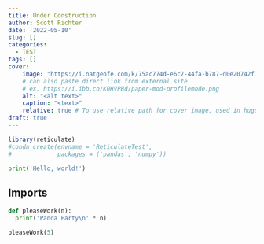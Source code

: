 ```yaml
---
title: Under Construction
author: Scott Richter
date: '2022-05-10'
slug: []
categories:
  - TEST
tags: []
cover:
    image: "https://i.natgeofe.com/k/75ac774d-e6c7-44fa-b787-d0e20742f797/giant-panda-eating.jpg"
    # can also paste direct link from external site
    # ex. https://i.ibb.co/K0HVPBd/paper-mod-profilemode.png
    alt: "<alt text>"
    caption: "<text>"
    relative: true # To use relative path for cover image, used in hugo Page-bundles
draft: true
---
```

```r
library(reticulate)
#conda_create(envname = 'ReticulateTest',
#             packages = ('pandas', 'numpy'))
```

```python
print('Hello, world!')
```

## Imports
```python
def pleaseWork(n):
  print('Panda Party\n' * n)

pleaseWork(5)
```
